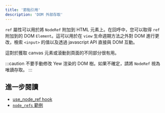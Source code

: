 ```yaml
---
title: '節點引用'
description: 'DOM 外部存取'
---
```


`ref` 屬性可以用於將 `NodeRef` 附加到 HTML 元素上。在回呼中，您可以取得 `ref` 附加到的 DOM `Element`。這可以用於在 `view` 生命週期方法之外對 DOM 進行更改，檢索 `<input>` 的值以及透過 javascript API 直接與 DOM 互動。

這對於獲取 canvas 元素或滾動到頁面的不同部分很有用。

:::caution
不要手動修改 Yew 渲染的 DOM 樹。如果不確定，請將 `NodeRef` 視為唯讀存取。
:::

## 進一步閱讀

-   [use_node_ref hook](https://yew-rs-api.web.app/next/yew/functional/fn.use_node_ref.html)
-   [`node_refs` 範例](https://github.com/yewstack/yew/tree/master/examples/node_refs)
